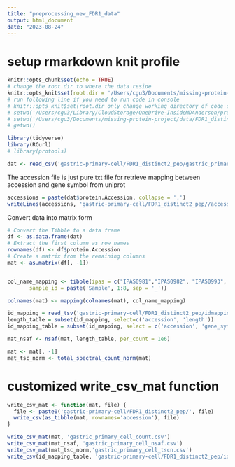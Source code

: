 ```yaml
---
title: "preprocessing_new_FDR1_data"
output: html_document
date: "2023-08-24"
---
```



# setup rmarkdown knit profile
```r
knitr::opts_chunk$set(echo = TRUE)
# change the root.dir to where the data reside
knitr::opts_knit$set(root.dir = '/Users/cgu3/Documents/missing-protein-project/data/')
# run following line if you need to run code in console
# knitr::opts_knit$set(root.dir only change working directory of code chucks not code directly running in console
# setwd('/Users/cgu3/Library/CloudStorage/OneDrive-InsideMDAnderson/proteomics/missing protien project manuscript/missing-protein-project-data')
# setwd('/Users/cgu3/Documents/missing-protein-project/data/FDR1_distinct2_pep')
# getwd()
```


```r
library(tidyverse)
library(RCurl)
# library(protools)
```


```r
dat <- read_csv('gastric-primary-cell/FDR1_distinct2_pep/gastric_primary_cell_final_peptide_uniquespc2-noisoform_Summary.csv')
```

The accession file is just pure txt file for retrieve mapping between accession 
and gene symbol from uniprot
```r
accessions = paste(dat$protein.Accession, collapse = ',')
writeLines(accessions, 'gastric-primary-cell/FDR1_distinct2_pep//accessions.txt')
```




Convert data into matrix form
```r
# Convert the Tibble to a data frame
df <- as.data.frame(dat)
# Extract the first column as row names
rownames(df) <- df$protein.Accession
# Create a matrix from the remaining columns
mat <- as.matrix(df[, -1])


col_name_mapping <- tibble(ipas = c("IPAS0981","IPAS0982", "IPAS0993", "IPAS0995", "IPAS0999", "IPAS7100", "IPAS7103", "IPAS7105"),
       sample_id = paste('Sample', 1:8, sep = '_'))

colnames(mat) <- mapping(colnames(mat), col_name_mapping)
```


```r
id_mapping = read_tsv('gastric-primary-cell/FDR1_distinct2_pep/idmapping.tsv', col_names = c('accession', 'entry', 'gene_symbol', 'length'), skip=1)
length_table = subset(id_mapping, select=c('accession', 'length'))
id_mapping_table = subset(id_mapping, select = c('accession', 'gene_symbol'))
```



```r
mat_nsaf <- nsaf(mat, length_table, per_count = 1e6)

mat <- mat[, -1]
mat_tsc_norm <- total_spectral_count_norm(mat)
```

# customized write_csv_mat function
```r
write_csv_mat <- function(mat, file) {
  file <- paste0('gastric-primary-cell/FDR1_distinct2_pep/', file)
  write_csv(as_tibble(mat, rownames='accession'), file)
}
```


```r
write_csv_mat(mat, 'gastric_primary_cell_count.csv')
write_csv_mat(mat_nsaf, 'gastric_primary_cell_nsaf.csv')
write_csv_mat(mat_tsc_norm,'gastric_primary_cell_tscn.csv')
write_csv(id_mapping_table, 'gastric-primary-cell/FDR1_distinct2_pep/id_mapping_table.csv')
```

